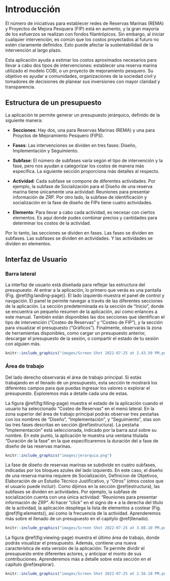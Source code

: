 # Introducción {#intro}

El número de iniciativas para establecer redes de Reservas Marinas (REMA) y Proyectos de Mejora Pesquera (FIP) está en aumento, y la gran mayoría de los esfuerzos se realizan con fondos filantrópicos. Sin embargo, al iniciar cualquier intervención, es común que los costos proyectados al futuro no estén claramente definidos. Esto puede afectar la sustentabilidad de la intervención al largo plazo.

Esta aplicación ayuda a estimar los costos aproximados necesarios para llevar a cabo dos tipos de intervenciones: establecer una reserva marina utilizado el modelo COBI, o un proyecto de mejoramiento pesquero. Su objetivo es ayudar a comunidades, organizaciones de la sociedad civil y tomadores de decisiones de planear sus inversiones con mayor claridad y transparencia.

## Estructura de un presupuesto {#estructura}

La aplicación te permite generar un presupuesto jerárquico, definido de la siguiente manera:

- **Secciones**: Hay dos, una para Reservas Marinas (REMA) y una para Proyctos de Mejoramiento Pesquero (FIPS).

- **Fases**: Las intervenciones se dividen en tres fases: Diseño, Implementación y Seguimiento.

- **Subfase**: El número de subfases varía según el tipo de intervención y la fase, pero nos ayudan a categorizar los costos de manera más específica. La siguiente sección proporciona más detalles al respecto.

- **Actividad**: Cada subfase se compone de diferentes actividades. Por ejemplo, la subfase de Socialización para el Diseño de una reserva marina tiene únicamente una actividad: Reuniones para presentar información de ZRP. Por otro lado, la subfase de identificación y socialización en la fase de diseño de FIPs tiene cuatro actividades.

- **Elemento**: Para llevar a cabo cada actividad, es necesar con ciertos elementos. Es aquí donde pudes combinar precios y cantidades para determinar los costos de la actividad.

Por lo tanto, las secciones se dividen en fases. Las fases se dividen en subfases. Las subfases se dividen en actividades. Y las actividades se dividen en elementos.

## Interfaz de Usuario

### Barra lateral

La interfaz de usuario está diseñada para reflejar las estructura del presupuesto. Al entrar a la aplicación, lo primero que verás es una pantalla (Fig. \@ref(fig:landing-page)). El lado izquierdo muestra el panel de control y navgación. El panel te permite navegar a través de las diferentes secciones de la aplicación. La sección predeterminada es la sección de "Inicio", donde se encuentra un pequeño resumen de la aplicación, así como enlances a este manual. También están disponibles las dos secciones que identifican el tipo de intervención ("Costeo de Reservas" y "Costeo de FIP"), y la sección para visualizar el presupuesto ("Gráficos"). Finalmente, observarás la zona de herramientas disponibles, como cargar un presupuesto anterior, descargar el presupuesto de la sesión, o compartir el estado de tu sesión con alguien más.

```r
knitr::include_graphics("images/Screen Shot 2022-07-25 at 2.43.50 PM.png")
```

### Área de trabajo

Del lado derecho observarás el área de trabajo principal. Si estás trabajando en el llenado de un presupuesto, esta sección te mostrará los diferentes campos para que puedas ingresar los valores o explorar el presupuesto. Exploremos más a detalle cada una de estas.

La figura \@ref(fig:filling-page) muestra el estado de la aplicación cuando el usuario ha seleccionado "Costeo de Reservas" en el menú lateral. En la zona superior del área de trabajo principal podrás observar tres pestañas con los nombres de "Diseño", "Implementación", y "Seguimiento", stas son las tres fases descritas en sección \@ref(estructura). La pestaña "Implementación" está seleccionada, indicado por la barra azul sobre su nombre. En este punto, la aplicación te muestra una ventana titulada "Duración de la fase" en la que especificaremos la duración del a fase de diseño de las reservas marinas.

```r
knitr::include_graphics("images/jerarquia.png")
```

La fase de diseño de reservas marinas se subdivide en cuatro subfases, indicadas por los bloques azules del lado izquierdo. En este caso, el diseño de una reserva marina requiere de Socialización, Definicion de Objetivos, Elaboración de un Estudio Técnico Justificativo, y "Otros" (otros costos que el usuario puede incluir). Como dijimos en la sección \@ref(estructura), las subfases se dividen en actividades. Por ejemplo, la subfase de socialización cuenta con una única actividad: "Reuniones para presentar información de ZRP". Al hacer "click" en el signo de **+** a la derecha del título de la actividad, la aplicación despliega la lista de elementos a costear (Fig. \@ref(fig:elements)), así como la frecuencia de la actividad. Aprenderemos más sobre el llenado de un presupuesto en el capítylo \@ref(llenado).

```r
knitr::include_graphics("images/Screen Shot 2022-07-25 at 3.08.10 PM.png")
```

La figura \@ref(fig:viewing-page) muestra el último área de trabajo, donde podrás visualizar el presupuesto. Además, contiene una nueva característica de esta versión de la aplicación: Te permite dividir el presupuesto entre diferentes actores, y anticipar el monto de sus contribuciones. Aprenderemos más a detalle sobre esta sección en el capítulo \@ref(explorar).

```r
knitr::include_graphics("images/Screen Shot 2022-07-25 at 2.56.18 PM.png")
```


